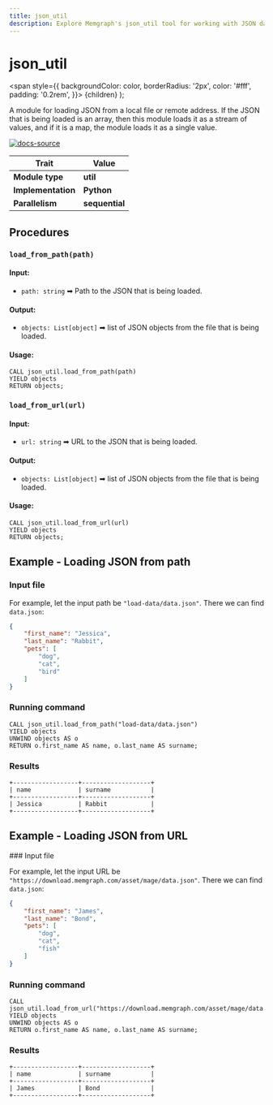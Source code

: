 ```yaml
---
title: json_util
description: Explore Memgraph's json_util tool for working with JSON data within graphs. Learn how to work with JSON data using tutorials and documentation in Memgraph.
---
```



# json_util

  <span
    style={{
      backgroundColor: color,
      borderRadius: '2px',
      color: '#fff',
      padding: '0.2rem',
    }}>
    {children}
  </span>
);

A module for loading JSON from a local file or remote address. If the JSON that is being loaded is an array, then this module loads it as a stream of values, and if it is a map, the module loads it as a single value.

[![docs-source](https://img.shields.io/badge/source-json_util-FB6E00?logo=github&style=for-the-badge)](https://github.com/memgraph/mage/blob/main/python/json_util.py)

| Trait               | Value                                                 |
| ------------------- | ----------------------------------------------------- |
| **Module type**     | <Highlight color="#FB6E00">**util**</Highlight>  |
| **Implementation**  | <Highlight color="#FB6E00">**Python**</Highlight>     |
| **Parallelism**     | <Highlight color="#FB6E00">**sequential**</Highlight> |

## Procedures

### `load_from_path(path)`

#### Input:

* `path: string` ➡ Path to the JSON that is being loaded.

#### Output:

* `objects: List[object]` ➡ list of JSON objects from the file that is being loaded.

#### Usage:
```cypher
CALL json_util.load_from_path(path) 
YIELD objects
RETURN objects;
```

### `load_from_url(url)`

#### Input:

* `url: string` ➡ URL to the JSON that is being loaded.

#### Output:

* `objects: List[object]` ➡ list of JSON objects from the file that is being loaded.

#### Usage:
```cypher
CALL json_util.load_from_url(url) 
YIELD objects
RETURN objects;
```

## Example - Loading JSON from path

<Steps>

### Input file

For example, let the input path be `"load-data/data.json"`. There we can find `data.json`:

```json
{
	"first_name": "Jessica",
	"last_name": "Rabbit",
	"pets": [
		"dog",
		"cat",
		"bird"
	]
}
```

### Running command

```cypher
CALL json_util.load_from_path("load-data/data.json") 
YIELD objects
UNWIND objects AS o
RETURN o.first_name AS name, o.last_name AS surname;
```

### Results

```plaintext
+------------------+-------------------+
| name             | surname           |
+------------------+-------------------+
| Jessica          | Rabbit            |
+------------------+-------------------+
```
</Steps>

## Example - Loading JSON from URL

<Steps>
### Input file

For example, let the input URL be `"https://download.memgraph.com/asset/mage/data.json"`. There we can find `data.json`:

```json
{
	"first_name": "James",
	"last_name": "Bond",
	"pets": [
		"dog",
		"cat",
		"fish"
	]
}
```

### Running command

```cypher
CALL json_util.load_from_url("https://download.memgraph.com/asset/mage/data.json") 
YIELD objects
UNWIND objects AS o
RETURN o.first_name AS name, o.last_name AS surname;
```

### Results

```plaintext
+------------------+-------------------+
| name             | surname           |
+------------------+-------------------+
| James            | Bond              |
+------------------+-------------------+
```
</Steps>